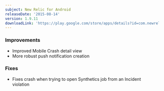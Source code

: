 ```yaml
---
subject: New Relic for Android
releaseDate: '2015-08-14'
version: 1.9.11
downloadLink: 'https://play.google.com/store/apps/details?id=com.newrelic.rpm'
---
```


### Improvements

* Improved Mobile Crash detail view
* More robust push notification creation

### Fixes

* Fixes crash when trying to open Synthetics job from an Incident violation
